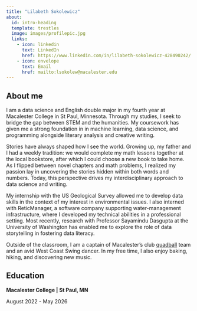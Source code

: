 ```yaml
---
title: "Lilabeth Sokolewicz"
about:
  id: intro-heading
  template: trestles
  image: images/profilepic.jpg
  links:
    - icon: linkedin
      text: LinkedIn
      href: https://www.linkedin.com/in/lilabeth-sokolewicz-428490242/
    - icon: envelope
      text: Email
      href: mailto:lsokolew@macalester.edu
---
```


## About me

I am a data science and English double major in my fourth year at Macalester College in St Paul, Minnesota. Through my studies, I seek to bridge the gap between STEM and the humanities. My coursework has given me a strong foundation in in machine learning, data science, and programming alongside literary analysis and creative writing.

Stories have always shaped how I see the world. Growing up, my father and I had a weekly tradition: we would complete my math lessons together at the local bookstore, after which I could choose a new book to take home. As I flipped between novel chapters and math problems, I realized my passion lay in uncovering the stories hidden within both words and numbers. Today, this perspective drives my interdisciplinary approach to data science and writing.

My internship with the US Geological Survey allowed me to develop data skills in the context of my interest in environmental issues. I also interned with ReticManager, a software company supporting water-management infrastructure, where I developed my technical abilities in a professional setting. Most recently, research with Professor Sayamindu Dasgupta at the University of Washington has enabled me to explore the role of data storytelling in fostering data literacy.

Outside of the classroom, I am a captain of Macalester's club [quadball](https://www.mlquadball.com/what-is-quadball) team and an avid West Coast Swing dancer. In my free time, I also enjoy baking, hiking, and discovering new music.

## Education

**Macalester College \| St Paul, MN** <br>

August 2022 - May 2026
